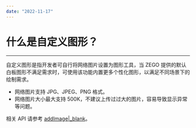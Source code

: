```yaml
---
date: "2022-11-17"
---
```

# 什么是自定义图形？

- - -

自定义图形是指开发者可自行将网络图片设置为图形工具，当 ZEGO 提供的默认白板图形不满足需求时，可使用该功能内置更多个性化图形，以满足不同场景下的绘制需求。

- 网络图片支持 JPG、JPEG、PNG 格式。
- 网络图片大小最大支持 500K，不建议上传过过大的图片，容易导致显示异常等问题。

相关 API 请参考 [addImage\|_blank](/article/api?doc=WhiteBoardView_API~objective-c_ios~class~ZegoWhiteboardView#add-image-type-position-x-position-y-address-complete)。
